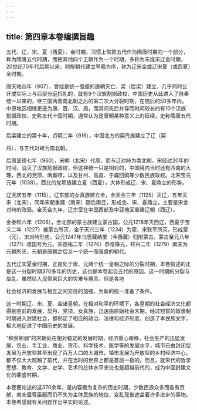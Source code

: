 ```yaml
---
---
---
```

title: 第四章本卷编撰旨趣
---



五代、辽、宋、夏（西夏）、金时期，习惯上常把五代作为隋唐时期的一个部分，称为隋唐五代时期，而把其他四个王朝作为一个时期，多称为宋或宋辽金时期，20世纪70年代后期以来，则按朝代建立早晚为序，称为辽宋金或辽宋夏（或西夏）金时期。

唐天祐四年（907），曾经是统一强盛的唐朝灭亡，梁（后梁）建立，几乎同时公开或实际上与后梁分庭抗礼的，就有9个汉族割据政权，中国历史从此进入了自秦统一以来的，继三国两晋南北朝之后的第二次大分裂时期，在随后的50多年内，中原地区相继更迭为唐、晋、汉、周，而其间先后并存而时间较长的有10个汉族割据政权，史称五代十国时期，通常认为是唐朝某种意义上的延续，史称隋唐五代时期。

后梁建立的第十年，贞明二年（916），中国北方的契丹族建立了辽（契

丹），与五代对峙为南北朝。

后周显德七年（960），宋朝（北宋）代周，而与辽对峙为南北朝。宋经过20年的时间，消灭了汉族割据政权，但这种统一只是相对的，中国境内当时还有西南的大理，西北的党项、唃厮啰，以及甘州、高昌、于阗回鹘等少数民族政权。北宋宝元元年（1038），西北的党项族建立夏（西夏），大体形成辽、宋、夏鼎立的形势。

辽天庆五年（1115），辽东部的女真族建立金，金天会三年（1125）灭辽，五年灭宋（北宋），同年宋朝重建（南宋）随后南迁，形成金、宋、夏鼎立，主要是宋金对峙的政局。金天会九年，辽宗室在中国西部及中亚地区重建辽朝（西辽）。

金泰和六年（1206），金北部的蒙古族建立蒙古国，公元1218年灭西辽，西夏于宝义二年（1227）被蒙古所灭，金于天兴三年（1234）为蒙、宋联军所灭，形成蒙（元）、宋对峙形势。公元1247年乌思藏纳里（今西藏）归附蒙古，蒙古至元八年（1271）改国号为元。宋德祐二年（1276）恭帝降元，祥兴二年（1279）南宋为元朝所灭，元朝是唐朝之后又一个统一而强盛的朝代。

五代辽宋夏金时期，正是处于唐、元两个统一皇朝之际的分裂时期，本卷叙述的正是这一分裂时期370多年的历史，这也是本卷起自五代的原因。这一时期的分裂与战乱，虽然给人民带来巨大的灾难与痛苦，但是各地

社会经济的发展与相互之间交往的加强，为新的统一准备了条件。

这一时期辽、宋、夏、金诸皇朝，在相对和平的环境下，各皇朝的社会经济文化都得到空前的发展，契丹、党项、女真族，迅速由原始社会末期，经过短暂的奴隶制时期进入封建社会，都制定了相应的政治、法律和经济制度，创造了本民族文字，极大地促进了中国历史的发展。

“积贫积弱”的宋朝处在相对稳定的发展时期，经济重心南移，社会生产的迅猛发展，农业、手工业、商业、货币、科学技术、医学等的发展水平，城市已由封闭型发展为开放型甚至出现了百万人口的大城市，镇市发展为开放型的乡村经济中心，都不仅大大超越了前代，并在当时的世界上都是首屈一指的。而且，就宋代的哲学思想、教育、文学、史学、艺术的总体水平来说也是超越前代的，成为中国封建文化的鼎盛时期。

本卷要论述的这370余年，是内容极为复杂的历史时期，少数民族众多而各有贡献，南宋屈尊臣服而仍不失为主体民族的地位，变乱现象遮盖着许多进步的事物。本卷希望就有关问题作出平实的论述。